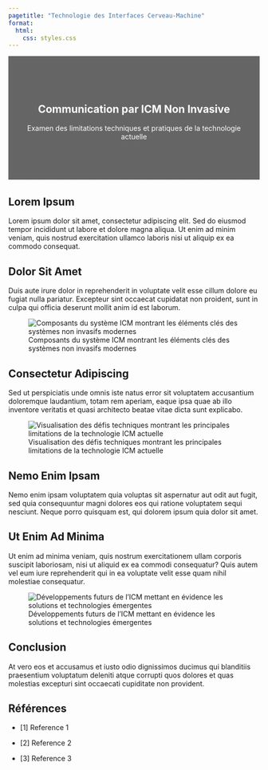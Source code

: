 ```yaml
---
pagetitle: "Technologie des Interfaces Cerveau-Machine"
format:
  html:
    css: styles.css
---
```


<!-- Hidden image to ensure it gets copied to output -->
![](images/bci-banner.jpg){.hidden style="display: none;"}

::: {.content-block style="background: linear-gradient(rgba(0, 0, 0, 0.6), rgba(0, 0, 0, 0.6)), url('images/bci-banner.jpg'); background-size: cover; color: white; padding: 4rem 2rem; text-align: center; margin-bottom: 2rem;"}
# Communication par ICM Non Invasive {#non-invasive-bci-communication .unlisted}
Examen des limitations techniques et pratiques de la technologie actuelle
:::

## Lorem Ipsum

Lorem ipsum dolor sit amet, consectetur adipiscing elit. Sed do eiusmod tempor incididunt ut labore et dolore magna aliqua. Ut enim ad minim veniam, quis nostrud exercitation ullamco laboris nisi ut aliquip ex ea commodo consequat.

## Dolor Sit Amet

Duis aute irure dolor in reprehenderit in voluptate velit esse cillum dolore eu fugiat nulla pariatur. Excepteur sint occaecat cupidatat non proident, sunt in culpa qui officia deserunt mollit anim id est laborum.

![Composants du système ICM montrant les éléments clés des systèmes non invasifs modernes](images/bci-components.jpg)

## Consectetur Adipiscing

Sed ut perspiciatis unde omnis iste natus error sit voluptatem accusantium doloremque laudantium, totam rem aperiam, eaque ipsa quae ab illo inventore veritatis et quasi architecto beatae vitae dicta sunt explicabo.

![Visualisation des défis techniques montrant les principales limitations de la technologie ICM actuelle](images/bci-technical.jpg)

## Nemo Enim Ipsam

Nemo enim ipsam voluptatem quia voluptas sit aspernatur aut odit aut fugit, sed quia consequuntur magni dolores eos qui ratione voluptatem sequi nesciunt. Neque porro quisquam est, qui dolorem ipsum quia dolor sit amet.

## Ut Enim Ad Minima

Ut enim ad minima veniam, quis nostrum exercitationem ullam corporis suscipit laboriosam, nisi ut aliquid ex ea commodi consequatur? Quis autem vel eum iure reprehenderit qui in ea voluptate velit esse quam nihil molestiae consequatur.

![Développements futurs de l'ICM mettant en évidence les solutions et technologies émergentes](images/bci-future.jpg)

## Conclusion

At vero eos et accusamus et iusto odio dignissimos ducimus qui blanditiis praesentium voluptatum deleniti atque corrupti quos dolores et quas molestias excepturi sint occaecati cupiditate non provident.


## Références

- [1] Reference 1

- [2] Reference 2

- [3] Reference 3